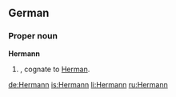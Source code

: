 ==German==

===Proper noun===
'''Hermann'''

# {{given name|male|lang=de}}, cognate to [[Herman]].

[[de:Hermann]]
[[is:Hermann]]
[[li:Hermann]]
[[ru:Hermann]]